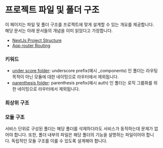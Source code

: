 
# 프로젝트 파일 및 폴더 구조

이 페이지는 파일 및 폴더 구조를 프로젝트에 맞게 설계할 수 있는 개요를 제공합니다.
해당 문서는 아래 문서들의 개념을 이미 읽었다고 가정합니다.

- [NextJs Project Structure](https://nextjs.org/docs/getting-started/project-structure)
- [App router Routing](https://nextjs.org/docs/app/building-your-application/routing)

### 키워드

- [under score folder](https://nextjs.org/docs/app/building-your-application/routing/colocation#private-folders): underscore prefix(예시 \_components) 인 폴더는 라우팅 목적이 아닌 모듈에 대한 네이밍으로 라우터에서 제외됩니다.
- [parenthesis folder](https://nextjs.org/docs/app/building-your-application/routing/colocation#route-groups): parenthesis prefix(예시 auth) 인 폴더는 로직 그룹화를 위한 네이밍으로 라우터에서 제외됩니다.

### 최상위 구조
<TableTopLevel />

### 모듈 구조

서비스 단위로 구성된 폴더는 해당 폴더를 삭제하더라도 서비스가 동작하는데 문제가 없어야 합니다.
또한, 폴더 내부의 파일은 해당 폴더의 기능을 설명하는 파일이어야 합니다.
독립적인 모듈 구조를 이룰 수 있도록 설계해야 합니다.

<TableModule />
